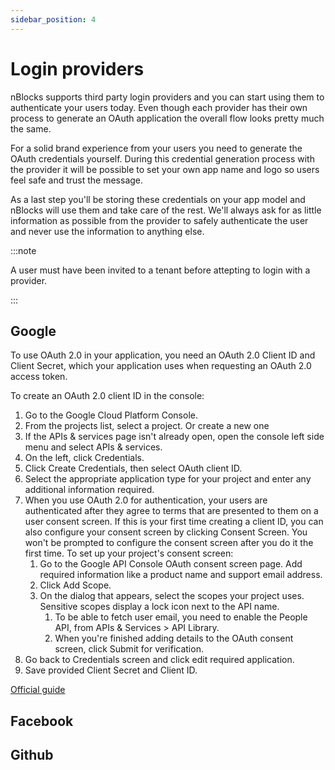 ```yaml
---
sidebar_position: 4
---
```


# Login providers
nBlocks supports third party login providers and you can start using them to authenticate your users today. 
Even though each provider has their own process to generate an OAuth application the overall flow looks pretty much the same.

For a solid brand experience from your users you need to generate the OAuth credentials yourself. 
During this credential generation process with the provider it will be possible to set your own app name and logo so users feel safe and trust the message.

As a last step you'll be storing these credentials on your app model and nBlocks will use them and take care of the rest. 
We'll always ask for as little information as possible from the provider to safely authenticate the user and never use the information to anything else.

:::note

A user must have been invited to a tenant before attepting to login with a provider. 

:::

## Google
To use OAuth 2.0 in your application, you need an OAuth 2.0 Client ID and Client Secret, which your application uses when requesting an OAuth 2.0 access token.

To create an OAuth 2.0 client ID in the console:
1. Go to the Google Cloud Platform Console.
1. From the projects list, select a project. Or create a new one
1. If the APIs & services page isn't already open, open the console left side menu and select APIs & services.
1. On the left, click Credentials.
1. Click Create Credentials, then select OAuth client ID.
1. Select the appropriate application type for your project and enter any additional information required.
1. When you use OAuth 2.0 for authentication, your users are authenticated after they agree to terms that are presented to them on a user consent screen.  If this is your first time creating a client ID, you can also configure your consent screen by clicking Consent Screen. You won't be prompted to configure the consent screen after you do it the first time. To set up your project's consent screen:
    1. Go to the Google API Console OAuth consent screen page. Add required information like a product name and support email address.
    1. Click Add Scope.
    1. On the dialog that appears, select the scopes your project uses. Sensitive scopes display a lock icon next to the API name.
        1. To be able to fetch user email, you need to enable the People API, from APIs & Services > API Library.
        1. When you're finished adding details to the OAuth consent screen, click Submit for verification.
1. Go back to Credentials screen and click edit required application.
1. Save provided Client Secret and Client ID.

[Official guide](https://support.google.com/cloud/answer/6158849)

## Facebook

## Github
